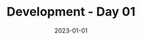---
title: Development - Day 01
date: '2023-01-01'
tags: ['development']
draft: false
summary: No software development occurred.
images: []
layout: PostLayout
authors: ['default']
---